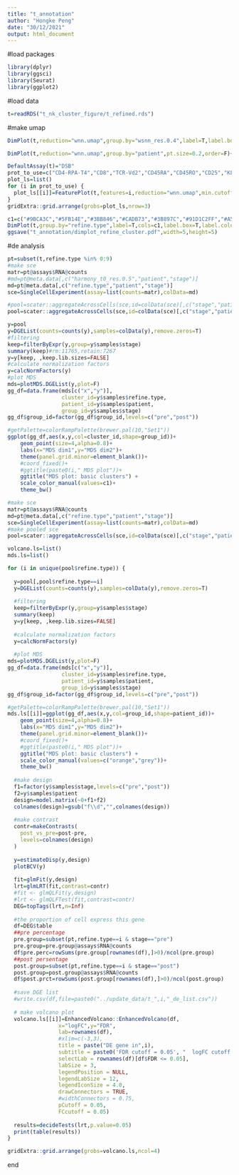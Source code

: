 ```yaml
---
title: "t_annotation"
author: "Hongke Peng"
date: "30/12/2021"
output: html_document
---
```


#load packages
```R
library(dplyr)
library(ggsci)
library(Seurat)
library(ggplot2)
```
#load data
```r
t=readRDS("t_nk_cluster_figure/t_refined.rds")
```

#make umap
```r
DimPlot(t,reduction="wnn.umap",group.by="wsnn_res.0.4",label=T,label.box=T,label.color="white",pt.size=0.2,order=F,cols=c(pal_npg(alpha=0.6)(5),pal_nejm(alpha=0.6)(7)))+NoAxes()+NoLegend()
```

```r
DimPlot(t,reduction="wnn.umap",group.by="patient",pt.size=0.2,order=F)+NoAxes()+NoLegend()
```

```r
DefaultAssay(t)="DSB"
prot_to_use=c("CD4-RPA-T4","CD8","TCR-Vd2","CD45RA","CD45RO","CD25","KLRG1-(MAFA)-SA231A2","CD62L","CD27.1")
plot_ls=list()
for (i in prot_to_use) {
  plot_ls[[i]]=FeaturePlot(t,features=i,reduction="wnn.umap",min.cutoff="q2",max.cutoff="q98",cols=c("grey","darkgreen"),ncol=4,order=F)+NoAxes()+NoLegend()
}
gridExtra::grid.arrange(grobs=plot_ls,nrow=3)
```


```r
c1=c("#9BCA3C","#5FB14E","#3BB846","#CADB73","#3B897C","#91D1C2FF","#A5D0F0","#E882B4","#A56AAC","#DCBFDD","#F055A3")
DimPlot(t,group.by="refine.type",label=T,cols=c1,label.box=T,label.color="white") + NoLegend() + NoAxes() + ggtitle("T-cell subsets")
ggsave("t_annotation/dimplot_refine_cluster.pdf",width=5,height=5)
```

#de analysis
```r
pt=subset(t,refine.type %in% 0:9)
#make sce
matr=pt@assays$RNA@counts
#md=pt@meta.data[,c("harmony_t0_res.0.5","patient","stage")]
md=pt@meta.data[,c("refine.type","patient","stage")]
sce=SingleCellExperiment(assay=list(counts=matr),colData=md)

#pool=scater::aggregateAcrossCells(sce,id=colData(sce)[,c("stage","patient","harmony_t0_res.0.5")])
pool=scater::aggregateAcrossCells(sce,id=colData(sce)[,c("stage","patient","refine.type")])

y=pool
y=DGEList(counts=counts(y),samples=colData(y),remove.zeros=T)
#filtering 
keep=filterByExpr(y,group=y$samples$stage)
summary(keep)#rm:11765,retain:7267
y=y[keep, ,keep.lib.sizes=FALSE]
#calculate normalization factors
y=calcNormFactors(y)
#plot MDS
mds=plotMDS.DGEList(y,plot=F)
gg_df=data.frame(mds[c("x","y")],
                 cluster_id=y$samples$refine.type,
                 patient_id=y$samples$patient,
                 group_id=y$samples$stage)
gg_df$group_id=factor(gg_df$group_id,levels=c("pre","post"))

#getPalette=colorRampPalette(brewer.pal(10,"Set1"))
ggplot(gg_df,aes(x,y,col=cluster_id,shape=group_id))+
    geom_point(size=4,alpha=0.8)+
    labs(x="MDS dim1",y="MDS dim2")+
    theme(panel.grid.minor=element_blank())+
    #coord_fixed()+
    #ggtitle(paste0(i," MDS plot"))+
    ggtitle("MDS plot: basic clusters") +
    scale_color_manual(values=c1)+
    theme_bw()
```

```r
#make sce
matr=pt@assays$RNA@counts
md=pt@meta.data[,c("refine.type","patient","stage")]
sce=SingleCellExperiment(assay=list(counts=matr),colData=md)
#make pooled sce
pool=scater::aggregateAcrossCells(sce,id=colData(sce)[,c("stage","patient","refine.type")])

volcano.ls=list()
mds.ls=list()

for (i in unique(pool$refine.type)) {
  
  y=pool[,pool$refine.type==i]
  y=DGEList(counts=counts(y),samples=colData(y),remove.zeros=T)
  
  #filtering 
  keep=filterByExpr(y,group=y$samples$stage)
  summary(keep)
  y=y[keep, ,keep.lib.sizes=FALSE]
  
  #calculate normalization factors
  y=calcNormFactors(y)
  
  #plot MDS
mds=plotMDS.DGEList(y,plot=F)
gg_df=data.frame(mds[c("x","y")],
                 cluster_id=y$samples$refine.type,
                 patient_id=y$samples$patient,
                 group_id=y$samples$stage)
gg_df$group_id=factor(gg_df$group_id,levels=c("pre","post"))

#getPalette=colorRampPalette(brewer.pal(10,"Set1"))
mds.ls[[i]]=ggplot(gg_df,aes(x,y,col=group_id,shape=patient_id))+
    geom_point(size=4,alpha=0.8)+
    labs(x="MDS dim1",y="MDS dim2")+
    theme(panel.grid.minor=element_blank())+
    #coord_fixed()+
    #ggtitle(paste0(i," MDS plot"))+
    ggtitle("MDS plot: basic clusters") +
    scale_color_manual(values=c("orange","grey"))+
    theme_bw()
  
  #make design
  f1=factor(y$samples$stage,levels=c("pre","post"))
  f2=y$samples$patient
  design=model.matrix(~0+f1+f2)
  colnames(design)=gsub("f\\d","",colnames(design))
  
  #make contrast
  contr=makeContrasts(
    post_vs_pre=post-pre,
    levels=colnames(design)
  )
  
  y=estimateDisp(y,design)
  plotBCV(y)
  
  fit=glmFit(y,design)
  lrt=glmLRT(fit,contrast=contr)
  #fit <- glmQLFit(y,design)
  #lrt <- glmQLFTest(fit,contrast=contr)
  DEG=topTags(lrt,n=Inf)
  
  #the proportion of cell express this gene
  df=DEG$table
  ##pre percentage
  pre.group=subset(pt,refine.type==i & stage=="pre")
  pre.group=pre.group@assays$RNA@counts
  df$pre.perc=rowSums(pre.group[rownames(df),]>0)/ncol(pre.group)
  ##post persentage
  post.group=subset(pt,refine.type==i & stage=="post")
  post.group=post.group@assays$RNA@counts
  df$post.prct=rowSums(post.group[rownames(df),]>0)/ncol(post.group)
  
  #save DGE list
  #write.csv(df,file=paste0("../update_data/t_",i,"_de_list.csv"))
  
  # make volcano plot
  volcano.ls[[i]]=EnhancedVolcano::EnhancedVolcano(df,
                x="logFC",y="FDR",
                lab=rownames(df),
                #xlim=c(-3,3),
                title = paste("DE gene in",i),
                subtitle = paste0('FDR cutoff = 0.05', "  logFC cutoff = 1"),
                selectLab = rownames(df)[df$FDR <= 0.05],
                labSize = 3,
                legendPosition = NULL,
                legendLabSize = 12,
                legendIconSize = 4.0,
                drawConnectors = TRUE,
                #widthConnectors = 0.75,
                pCutoff = 0.05,
                FCcutoff = 0.05)
  
  results=decideTests(lrt,p.value=0.05)
  print(table(results))
}
```

```r
gridExtra::grid.arrange(grobs=volcano.ls,ncol=4)
```


















































end